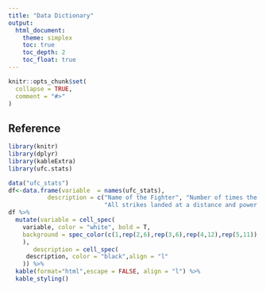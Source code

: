 ```yaml
---
title: "Data Dictionary"
output: 
  html_document:
    theme: simplex
    toc: true
    toc_depth: 2
    toc_float: true
---
```


```r
knitr::opts_chunk$set(
  collapse = TRUE,
  comment = "#>"
)
```

## Reference

```r
library(knitr)
library(dplyr)
library(kableExtra)
library(ufc.stats)

data("ufc_stats")
df<-data.frame(variable  = names(ufc_stats),
           description = c("Name of the Fighter", "Number of times the opponent hits the ground as a result of a hit or kick",
                           "All strikes landed at a distance and power strikes in the clinch and on the ground", "Same as previous but attempted", "Rate of landed vs attempted","Signficant strikes plus small, short strikes in the clinch and on the ground","Same as previous but attempted","Number of times bringing the opponenet to the ground with attacker on top","Same as previous but attempted","Rate of landed vs attempted","Attempt to tap out the opponent","Fighter moves from an inferior to a superior position","Stike or kick landed on opponent's head","Same as previous but attempted","Stike or kick landed on opponent's body","Same as previous but attempted","Leg kick landed","Same as previous but attempted","Stike or kick landed from a distance","Same as previous but attempted","Stike or kick landed in a clinch","Same as previous but attempted","Stike landed on the ground","Same as previous but attempted","Current round","End result","Last round of the fight","Fighttime in the last round","Scheduled rounds of the fight","Winner (W) or Loser(L)", "Weight class of the fight", "UFC event title","Date of the UFC event", "Location of UFC event", "Number at the gate", "Run-length id of the fights"))
df %>%
  mutate(variable = cell_spec(
    variable, color = "white", bold = T,
    background = spec_color(c(1,rep(2,6),rep(3,6),rep(4,12),rep(5,11)), end = 0.9, direction = -1),
    ),
       description = cell_spec(
     description, color = "black",align = "l"
    )) %>%
  kable(format="html",escape = FALSE, align = "l") %>% 
  kable_styling()
```

